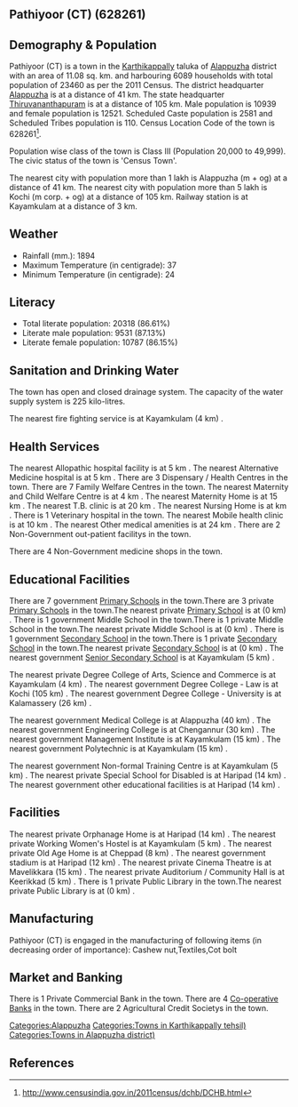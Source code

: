 {{Infobox settlement
| name=Pathiyoor (CT)
| native_name=
| native_name_lang=
| other_name=
| nickname=
| settlement_type=Town
| image_skyline=
| image_alt=
| image_caption=
| pushpin_map=India Kerala
| pushpin_label_position=right
| pushpin_map_alt=
| pushpin_map_caption=Location in Kerala, India
| latd=
| latm=
| lats=
| latNS=
| longd=
| longm=
| longs=
| longEW=
| coordinates_display=inline,title
| subdivision_type=Country
| subdivision_name={{flag|India}}
| subdivision_type1=[[States and territories of India|State]]
| subdivision_name1=Kerala 
| subdivision_type2=[[List of districts of India|District]]
| subdivision_name2=Alappuzha
| subdivision_type3=Tahsil
| subdivision_name3=Karthikappally
| website=
| established_title=<!-- Established -->
| established_date=
| founder=
| named_for=
| government_type=
| governing_body=
| unit_pref=Metric
| area_footnotes=
| area_rank=
| area_total_km2=11.08
| elevation_footnotes=
| elevation_m=
| population_total=23460
| population_as_of=2011
| population_rank=
| population_density_km2=2117
| population_demonym=
| population_footnotes=
| demographics_type1=Languages=
| demographics1_title1=Official=
| demographics1_info1=[[Malayalam language|Malayalam]]
| timezone1=[[Indian Standard Time|IST]]
| utc_offset1==+5:30
| postal_code_type=[[Postal Index Number|PIN]]
| postal_code=
| area_code_type=Telephone code
| area_code=
| registration_plate=
| blank1_name_sec1=Nearest city
| blank1_info_sec1=[[Alappuzha (m + og)]]
| blank2_name_sec1=[[Human sex ratio|Sex ratio]]
| blank2_info_sec1=1144
| blank3_name_sec1=Literacy
| blank3_info_sec1=86.61%
| blank1_name_sec2=[[2011 Census of India|2011 census]] code
| blank1_info_sec2=628261
| footnotes=
}}

== Pathiyoor (CT) (628261) ==

== Demography & Population ==

Pathiyoor (CT) is a town in the [[Karthikappally]] taluka of [[Alappuzha]] district with an area of 11.08 sq. km. and harbouring 6089 households with total population of 23460 as per the 2011 Census. The district headquarter [[Alappuzha]] is at a distance of 41 km. The state headquarter [[Thiruvananthapuram]] is at a distance of 105 km. Male population is 10939 and female population is 12521. Scheduled Caste population is 2581 and Scheduled Tribes population is 110. Census Location Code of the town is 628261<ref>http://www.censusindia.gov.in/2011census/dchb/DCHB.html</ref>.

Population wise class of the town is Class III (Population 20,000 to 49,999).
The civic status of the town is 'Census Town'.

The nearest city with population more than 1 lakh is Alappuzha (m + og) at a distance of 41 km. The nearest city with population more than 5 lakh is Kochi (m corp. + og)  at a distance of 105 km. Railway station is at Kayamkulam at a distance of 3 km.


== Weather ==  
* Rainfall (mm.): 1894 
* Maximum Temperature (in centigrade): 37
* Minimum Temperature (in centigrade): 24


== Literacy ==  
* Total literate population: 20318 (86.61%)
* Literate male population: 9531 (87.13%)
* Literate female population: 10787 (86.15%)


== Sanitation and Drinking Water ==  
The town has open and closed drainage system.
The capacity of the water supply system is 225 kilo-litres.

The nearest fire fighting service is at Kayamkulam (4 km) .


== Health Services ==
The nearest Allopathic hospital facility is at 5 km .
The nearest Alternative Medicine hospital is at 5 km .
There are 3 Dispensary / Health Centres in the town.
There are 7 Family Welfare Centres in the town.
The nearest Maternity and Child Welfare Centre is at 4 km .
The nearest Maternity Home is at 15 km .
The nearest T.B. clinic is at 20 km .
The nearest Nursing Home is at  km .
There is 1 Veterinary hospital in the town.
The nearest Mobile health clinic is at 10 km .
The nearest Other medical amenities is at 24 km .
There are 2 Non-Government out-patient facilitys in the town.


There are 4 Non-Government medicine shops in the town.


== Educational Facilities ==
There are 7 government [[Primary School]]s in the town.There are 3 private [[Primary School]]s in the town.The nearest private [[Primary School]] is at  (0 km) .
There is 1 government Middle School in the town.There is 1 private Middle School in the town.The nearest private Middle School is at  (0 km) .
There is 1 government [[Secondary School]] in the town.There is 1 private [[Secondary School]] in the town.The nearest private [[Secondary School]] is at  (0 km) .
The nearest government [[Senior Secondary School]] is at Kayamkulam (5 km) .
 
 
 
 
 
The nearest private Degree College of Arts, Science and Commerce is at Kayamkulam  (4 km) .
The nearest government Degree College - Law is at Kochi (105 km) .
The nearest government Degree College - University is at Kalamassery (26 km) .
 
The nearest government Medical College is at Alappuzha (40 km) .
The nearest government Engineering College is at Chengannur (30 km) .
The nearest government Management Institute is at Kayamkulam (15 km) .
The nearest government Polytechnic is at Kayamkulam (15 km) .
 
The nearest government Non-formal Training Centre is at Kayamkulam (5 km) .
The nearest private Special School for Disabled is at Haripad  (14 km) .
The nearest government other educational facilities is at Haripad (14 km) .


== Facilities ==
The nearest private Orphanage Home is at Haripad (14 km) .
The nearest private Working Women's Hostel is at Kayamkulam (5 km) .
The nearest private Old Age Home is at Cheppad (8 km) .
The nearest government stadium is at Haripad (12 km) .
The nearest private Cinema Theatre is at Mavelikkara (15 km) .
The nearest private Auditorium / Community Hall is at Keerikkad (5 km) .
There is 1 private Public Library in the town.The nearest private Public Library is at  (0 km) .


== Manufacturing ==
Pathiyoor (CT) is engaged in the manufacturing of following items (in decreasing order of importance): Cashew nut,Textiles,Cot bolt


== Market and Banking ==

There is 1 Private Commercial Bank in the town.
There are 4 [[Co-operative Bank]]s in the town.
There are 2 Agricultural Credit Societys in the town.



[[Categories:Alappuzha]]
[[Categories:Towns in Karthikappally tehsil)]]
[[Categories:Towns in Alappuzha district)]]


== References ==
{{Reflist}}


